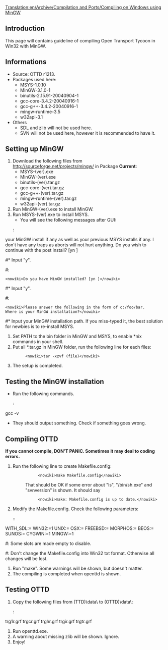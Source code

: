 [[Translation:en/Archive/Compilation and Ports/Compiling on Windows using MinGW]]
==Introduction==
This page will contains guideline of compiling Open Transport Tycoon in Win32 with MinGW.
==Informations==
* Source: OTTD r1213.
* Packages used here:
** MSYS-1.0.10
** MinGW-3.1.0-1
** binutils-2.15.91-20040904-1
** gcc-core-3.4.2-20040916-1
** gcc-g++-3.4.2-20040916-1
** mingw-runtime-3.5
** w32api-3.1
* Others
** SDL and zlib will not be used here.
** SVN will not be used here, however it is recommended to have it.
==Setting up MinGW==
# Download the following files from http://sourceforge.net/projects/mingw/ in Package '''Current''':
#* MSYS-(ver).exe
#* MinGW-(ver).exe
#* binutils-(ver).tar.gz
#* gcc-core-(ver).tar.gz
#* gcc-g++-(ver).tar.gz
#* mingw-runtime-(ver).tar.gz
#* w32api-(ver).tar.gz
# Run MinGW-(ver).exe to install MinGW.
# Run MSYS-(ver).exe to install MSYS.
#* You will see the following messages after GUI:
#: <pre><nowiki>This is a post install process that will try to normalize between
your MinGW install if any as well as your previous MSYS installs
if any.  I don't have any traps as aborts will not hurt anything.
Do you wish to continue with the post install? [yn ]</nowiki></pre>
#* Input "y".
#: <pre><nowiki>Do you have MinGW installed? [yn ]</nowiki></pre>
#* Input "y".
#: <pre><nowiki>Please answer the following in the form of c:/foo/bar.
Where is your MinGW installation?</nowiki></pre>
#* Input your MinGW installation path.  If you miss-typed it, the best solution for newbies is to re-install MSYS.
# Set PATH to the bin folder in MinGW and MSYS, to enable *nix commands in your shell.
# Put all *.tar.gz in MinGW folder, run the following line for each files:
#: <pre><nowiki>tar -xzvf (file)</nowiki></pre>
# The setup is completed.
==Testing the MinGW installation==
* Run the following commands.
*: <pre><nowiki>make -v
gcc -v</nowiki></pre>
* They should output something.  Check if something goes wrong.
==Compiling OTTD==
'''If you cannot compile, DON'T PANIC.  Sometimes it may deal to coding errors.'''
# Run the following line to create Makefile.config:
#:: <pre><nowiki>make Makefile.config</nowiki></pre>
#: That should be OK if some error about "ls", "/bin/sh.exe" and "svnversion" is shown.  It should say
#:: <pre><nowiki>make: Makefile.config is up to date.</nowiki></pre>
# Modify the Makefile.config.  Check the following parameters:
#:: <pre><nowiki>WITH_ZLIB:=
WITH_SDL:=
WIN32:=1
UNIX:=
OSX:=
FREEBSD:=
MORPHOS:=
BEOS:=
SUNOS:=
CYGWIN:=1
MINGW:=1</nowiki></pre>
#: Some slots are made empty to disable.
#: Don't change the Makefile.config into Win32 txt format.  Otherwise all changes will be lost.
# Run "make".  Some warnings will be shown, but doesn't matter.
# The compiling is completed when openttd is shown.
==Testing OTTD==
# Copy the following files from (TTD)\data\ to (OTTD)\data\:
#: <pre><nowiki>sample.cat
trg1r.grf
trgcr.grf
trghr.grf
trgir.grf
trgtr.grf</nowiki></pre>
# Run openttd.exe.
# A warning about missing zlib will be shown. Ignore.
# Enjoy!